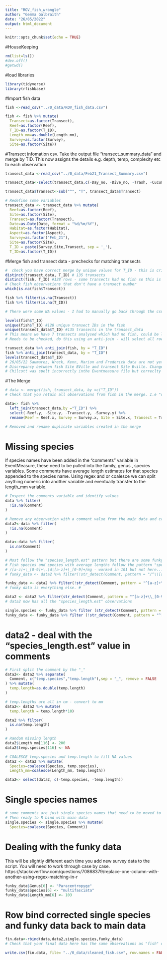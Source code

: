 ```yaml
---
title: "ROV_fish_wrangle"
author: "Gemma Galbraith"
date: "26/05/2022"
output: html_document
---
```


```r
knitr::opts_chunk$set(echo = TRUE)
```

#HouseKeeping
```R
rm(list=ls())
#dev.off()
#getwd()

```

#load libraries
```r
library(tidyverse)
library(rfishbase)
```

#Import fish data
```r
fish <-read_csv("../0_data/ROV_fish_data.csv")

fish <- fish %>% mutate(
  Transect=as.factor(Transect),
  Reef=as.factor(Reef),
  T_ID=as.factor(T_ID),
  Length_mm=as.double(Length_mm),
  Survey=as.factor(Survey),
  Site=as.factor(Site))

```

#Transect infomation csv.
Take the output file "transect_summary_data" and merge by TID. This now assigns the details e.g. depth, temp, complexity etc to each observation

```r
transect_data <-read_csv("../0_data/Feb21_Transect_Summary.csv")

transect_data<-select(transect_data,c(-Day_no, -Dive_no, -Trash, -Cucumbers,- Notes))

transect_data$Transect<-sub("^", "T", transect_data$Transect)

# Redefine some variables
transect_data <- transect_data %>% mutate(
  Reef=as.factor(Reef),
  Site=as.factor(Site),
  Transect=as.factor(Transect),
  Date=as.Date(Date, format = "%d/%m/%Y"),
  Habitat=as.factor(Habitat),
  Aspect=as.factor(Aspect),
  Survey=as.factor("Feb_21"),
  Site=as.factor(Site),
  T_ID = paste(Survey,Site,Transect, sep = '_'),
  T_ID=as.factor(T_ID))
```

#Merge fish and transect data - prechecks for matching transects
```r

#  check you have correct merge by unique values for T_ID - this is critical
distinct(transect_data, T_ID) # 135 transects
distinct(fish, T_ID) #128 rows - some transects had no fish so this is fine
# Check fish observations that don't have a transect number
which(is.na(fish$Transect))

fish %>% filter(is.na(Transect))
fish %>% filter(is.na(T_ID))

# There were some NA values - I had to manually go back through the csv files and videos to check.

levels(fish$T_ID)
unique(fish$T_ID) #128 unique transect IDs in the fish
unique(transect_data$T_ID) #135 transects in the transect_data
# This means we have 7 transects analysed which had no fish, could be lagoons ect
# Needs to be checked, do this using an anti-join - will select all rows from df1 (transect_data) that are not present in df2 (fish)

transect_data %>% anti_join(fish, by = "T_ID")
fish %>% anti_join(transect_data, by = "T_ID")
levels(transect_data$T_ID)
# 26/05/22 Saumarez, Wreck, Kenn, Marion and Frederick data are not yet in the project. Others in lagoon habitat are likely true zero observation transects. This should be made note of in the transect summary as the video anlaysis is done.
# Discrepancy between fish Site BVille and transect Site Bville. Changed in Transect summary data csv.
# Chilcott was spelt incorrectly inthe Eventmeasure file but correclty in the transect_data file, consequently wasn't matching - changed mannually in csv file now.
```

#The Merge
```r

# data <- merge(fish, transect_data, by =c("T_ID"))
# Check that you retain all observations from fish in the merge. I.e "data" should have the same no of obs as "fish" just with the info from "transect_data" appended.

data<- fish %>% 
  left_join(transect_data,by ="T_ID") %>% 
  select(-Reef.y, -Site.y, -Transect.y, -Survey.y) %>% 
  rename(Reef = Reef.x, Survey = Survey.x, Site = Site.x, Transect = Transect.x)

# Removed and rename duplicate variables created in the merge

```

# Missing species

If species names have been added in the "comments" variable in EventMeasure, these need to be pulled into the family, genus , species variables. Some comments have average length estimates for that species appended to the species name. Using regex and or coalesce we can split anything numeric into another variable and eventually transfer to the length_mm variable.

```r
# Inspect the comments variable and identify values 
data %>% filter(
  !is.na(Comment)
)

# Remove any observation with a comment value from the main data and create a sep df. The just work on data2.
data2<-data %>% filter(
  !is.na(Comment)
)

data<-data %>% filter(
  is.na(Comment)
)

# Most follow the "species_length.est" pattern but there are some funky entries. Split data2 again.
# Fish species and species with average lengths follow the pattern "species_length". Use this in regex to select
# /[a-z]+\_[0-9]+\.\d|[a-z]+\_[0-9]+/mg - worked in 101 but not here...
# funky_data <- data2 %>% filter(!str_detect(Comment, pattern = "/^\\[a-z]+\\_[0-9]+\\.\\d$|^\\[a-z]+\\_[0-9]+$"))

funky_data <- data2 %>% filter(!str_detect(Comment, pattern = "^[a-z]+\\_[0-9]+|^[0-9]+"))
# funky data is everything else. #

data2 <- data2 %>% filter(str_detect(Comment, pattern = "^[a-z]+\\_[0-9]+|^[0-9]+"))
# data2 now has all the "species_length.est" observations 

single.species <- funky_data %>% filter (str_detect(Comment, pattern = "^[a-z]+$"))
funky_data <- funky_data %>% filter (!str_detect(Comment, pattern = "^[a-z]+$"))

```

# data2 - deal with the "species_length.est" value in comments
```r
# First split the comment by the "_"
data2<- data2 %>% separate(
  Comment, c("temp.species","temp.length"),sep = "_", remove = FALSE
) %>% mutate(
  temp.length=as.double(temp.length)
)

# temp.lengths are all in cm - convert to mm
data2<- data2 %>% mutate(
  temp.length = temp.length*10)

data2 %>% filter(
  is.na(temp.length)
)

# Random missing length 
data2$Length_mm[116] <- 200
data2$temp.species[116] <- NA

# COALESCE temp.species and temp.length to fill NA values
data2 <- data2 %>% mutate(
  Species=coalesce(Species, temp.species),
  Length_mm=coalesce(Length_mm, temp.length))

data2<- select(data2, c(-temp.species, -temp.length))
```


# Single species names
```r
# some comments are just single species names that need to be moved to the species column.
# Then ready to R bind with main data
single.species <- single.species %>% mutate(
  Species=coalesce(Species, Comment))
```

# Dealing with the funky data

This will be slightly different each time you add new survey data to the script. You will need to work through case by case.
https://stackoverflow.com/questions/70868379/replace-one-column-with-another-using-regex-matching-in-r

```r

funky_data$Genus[6] <- "Paracentropyge"
funky_data$Species[6] <- "multifasciata"
funky_data$Length_mm[6] <- 103

```

# Row bind corrected single species and funky data back to main data
```r
fin.data<-rbind(data,data2,single.species,funky_data)
# Check that your final data here has the same observations as "fish" df that you started with. Otherwise you have lost some in the cleaning processes above :?


```


```r

write.csv(fin.data, file= "../0_data/cleaned_fish.csv", row.names = FALSE)

```



